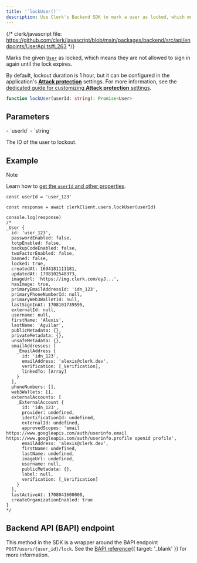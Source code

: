 ```yaml
---
title: '`lockUser()`'
description: Use Clerk's Backend SDK to mark a user as locked, which means they are not allowed to sign in again until the lock expires.
---
```


{/* clerk/javascript file: https://github.com/clerk/javascript/blob/main/packages/backend/src/api/endpoints/UserApi.ts#L263 */}

Marks the given [`User`](/docs/references/backend/types/backend-user) as locked, which means they are not allowed to sign in again until the lock expires.

By default, lockout duration is 1 hour, but it can be configured in the application's [**Attack protection**](https://dashboard.clerk.com/last-active?path=user-authentication/attack-protection) settings. For more information, see the [dedicated guide for customizing **Attack protection** settings](/docs/security/customize-user-lockout).

```ts
function lockUser(userId: string): Promise<User>
```

## Parameters

<Properties>
  - `userId`
  - `string`

  The ID of the user to lockout.
</Properties>

## Example

> [!NOTE]
> Learn how to [get the `userId` and other properties](/docs/references/backend/quickstart#get-the-user-id-and-other-properties).

```tsx {{ mark: [13] }}
const userId = 'user_123'

const response = await clerkClient.users.lockUser(userId)

console.log(response)
/*
_User {
  id: 'user_123',
  passwordEnabled: false,
  totpEnabled: false,
  backupCodeEnabled: false,
  twoFactorEnabled: false,
  banned: false,
  locked: true,
  createdAt: 1694181111181,
  updatedAt: 1708102548373,
  imageUrl: 'https://img.clerk.com/eyJ...',
  hasImage: true,
  primaryEmailAddressId: 'idn_123',
  primaryPhoneNumberId: null,
  primaryWeb3WalletId: null,
  lastSignInAt: 1708101739595,
  externalId: null,
  username: null,
  firstName: 'Alexis',
  lastName: 'Aguilar',
  publicMetadata: {},
  privateMetadata: {},
  unsafeMetadata: {},
  emailAddresses: [
    _EmailAddress {
      id: 'idn_123',
      emailAddress: 'alexis@clerk.dev',
      verification: [_Verification],
      linkedTo: [Array]
    }
  ],
  phoneNumbers: [],
  web3Wallets: [],
  externalAccounts: [
    _ExternalAccount {
      id: 'idn_123',
      provider: undefined,
      identificationId: undefined,
      externalId: undefined,
      approvedScopes: 'email https://www.googleapis.com/auth/userinfo.email https://www.googleapis.com/auth/userinfo.profile openid profile',
      emailAddress: 'alexis@clerk.dev',
      firstName: undefined,
      lastName: undefined,
      imageUrl: undefined,
      username: null,
      publicMetadata: {},
      label: null,
      verification: [_Verification]
    }
  ],
  lastActiveAt: 1708041600000,
  createOrganizationEnabled: true
}
*/
```

## Backend API (BAPI) endpoint

This method in the SDK is a wrapper around the BAPI endpoint `POST/users/{user_id}/lock`. See the [BAPI reference](/docs/reference/backend-api/tag/Users#operation/LockUser){{ target: '_blank' }} for more information.
